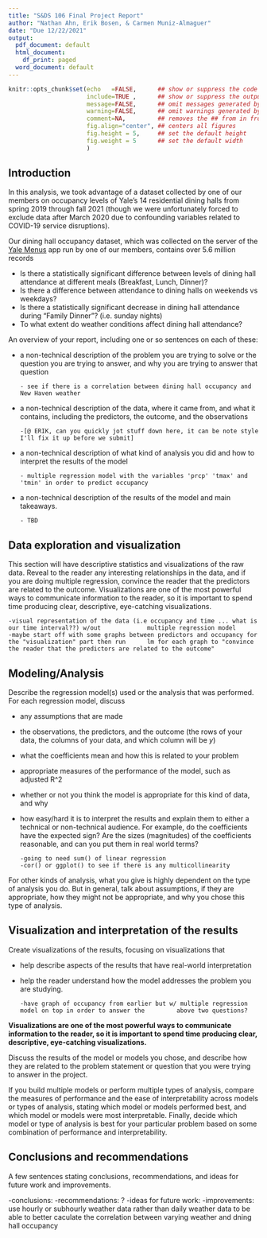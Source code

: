 ```yaml
---
title: "S&DS 106 Final Project Report"
author: "Nathan Ahn, Erik Bosen, & Carmen Muniz-Almaguer"
date: "Due 12/22/2021"
output:
  pdf_document: default
  html_document:
    df_print: paged
  word_document: default
---
```


```r
knitr::opts_chunk$set(echo   =FALSE,      ## show or suppress the code
                      include=TRUE ,      ## show or suppress the output
                      message=FALSE,      ## omit messages generated by code
                      warning=FALSE,      ## omit warnings generated by code
                      comment=NA,         ## removes the ## from in front of outputs
                      fig.align="center", ## centers all figures
                      fig.height = 5,     ## set the default height
                      fig.weight = 5      ## set the default width
                      )
```


## Introduction
In this analysis, we took advantage of a dataset collected by one of our members on occupancy levels of Yale's 14 residential dining halls from spring 2019 through fall 2021 (though we were unfortunately forced to exclude data after March 2020 due to confounding variables related to COVID-19 service disruptions).

Our dining hall occupancy dataset, which was collected on the server of the [Yale Menus](https://yalemenus.com) app run by one of our members, contains over 5.6 million records

* Is there a statistically significant difference between levels of dining hall attendance at different meals (Breakfast, Lunch, Dinner)?
* Is there a difference between attendance to dining halls on weekends vs weekdays?
* Is there a statistically significant decrease in dining hall attendance during "Family Dinner"? (i.e. sunday nights)
* To what extent do weather conditions affect dining hall attendance?

An overview of your report, including one or so sentences on each of these:

- a non-technical description of the problem you are trying to solve or the question you are trying to answer, and why you are trying to answer that question

      - see if there is a correlation between dining hall occupancy and New Haven weather

- a non-technical description of the data, where it came from, and what it contains, including the predictors, the outcome, and the observations

      -[@ ERIK, can you quickly jot stuff down here, it can be note style I'll fix it up before we submit]

- a non-technical description of what kind of analysis you did and how to interpret the results of the model

      - multiple regression model with the variables 'prcp' 'tmax' and 'tmin' in order to predict occupancy

- a non-technical description of the results of the model and main takeaways.

      - TBD

## Data exploration and visualization
This section will have descriptive statistics and visualizations of the raw data.  Reveal to the reader any interesting relationships in the data, and if you are doing multiple regression, convince the reader that the predictors are related to the outcome. Visualizations are one of the most powerful ways to communicate information to the reader, so it is important to spend time producing clear, descriptive, eye-catching visualizations.

    -visual representation of the data (i.e occupancy and time ... what is our time interval??) w/out             multiple regression model
    -maybe start off with some graphs between predictors and occupancy for the "visualization" part then run      lm for each graph to "convince the reader that the predictors are related to the outcome"



## Modeling/Analysis
Describe the regression model(s) used or the analysis that was performed. For each regression model, discuss

- any assumptions that are made
- the observations, the predictors, and the outcome (the rows of your data, the columns of your data, and which column will be $y$)
- what the coefficients mean and how this is related to your problem
- appropriate measures of the performance of the model, such as adjusted R^2
- whether or not you think the model is appropriate for this kind of data, and why
- how easy/hard it is to interpret the results and explain them to either a technical or non-technical audience. For example, do the coefficients have the expected sign? Are the sizes (magnitudes) of the coefficients reasonable, and can you put them in real world terms?

      -going to need sum() of linear regression
      -cor() or ggplot() to see if there is any multicollinearity

For other kinds of analysis, what you give is highly dependent on the type of analysis you do. But in general, talk about assumptions, if they are appropriate, how they might not be appropriate, and why you chose this type of analysis.

## Visualization and interpretation of the results
Create visualizations of the results, focusing on visualizations that

- help describe aspects of the results that have real-world interpretation
- help the reader understand how the model addresses the problem you are studying.

      -have graph of occupancy from earlier but w/ multiple regression model on top in order to answer the         above two questions?

**Visualizations are one of the most powerful ways to communicate information to the reader, so it is important to spend time producing clear, descriptive, eye-catching visualizations.**

Discuss the results of the model or models you chose, and describe how they are related to the problem statement or question that you were trying to answer in the project.

If you build multiple models or perform multiple types of analysis, compare the measures of performance and the ease of interpretability across models or types of analysis, stating which model or models performed best, and which model or models were most interpretable.  Finally, decide which model or type of analysis is best for your particular problem based on some combination of performance and interpretability.

## Conclusions and recommendations
A few sentences stating conclusions, recommendations, and ideas for future work and improvements.

-conclusions:
-recommendations: ?
-ideas for future work:
-improvements: use hourly or subhourly weather data rather than daily weather data to be able to better caculate the correlation between varying weather and dning hall occupancy
